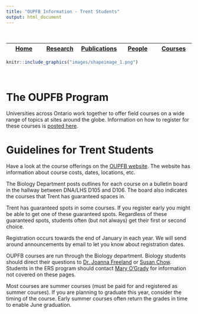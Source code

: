 ```yaml
---
title: "OUPFB Information - Trent Students"
output: html_document
---
```



<br>


| <a href="https://madorken.github.io/DorkenLab_Trent/index.html">Home</a> | <a href="https://madorken.github.io/DorkenLab_Trent/Research.html">Research</a> | <a href="https://scholar.google.ca/citations?user=xAqA9cUAAAAJ&amp;hl=en">Publications</a> | <a href="https://madorken.github.io/DorkenLab_Trent/People.html">People</a> | <a href="https://madorken.github.io/DorkenLab_Trent/Courses_rmd.html">Courses</a>
|:----------:|:----------:|:----------:|:----------:|:----------:|



```r

knitr::include_graphics("images/shapeimage_1.png")

```


<br>

# The OUPFB Program 

Universities across Ontario work together to offer field courses on a wide range of topics at sites around the globe. Information on how to register for these courses is [posted here](OUPFB_Registration.html).

# Guidelines for Trent Students

Have a look at the course offerings on the [OUPFB website](http://www.oupfb.ca). The website has information about course costs, dates, locations, etc.
  
The Biology Department posts outlines for each course on a bulletin board in the hallway between DNA/LHS D105 and D106. The board also indicates the courses that Trent has guaranteed spaces in.

Trent has guaranteed spots in some courses. If you register early you might be able to get one of these guaranteed spots. Regardless of these guaranteed spots, students often (but not always) get their first or second choice.

Registration occurs towards the end of January in each year. We will send around announcements by email to let you know about registration dates.

OUPFB courses are run through the Biology department. Biology students should direct their questions to [Dr. Joanna Freeland](mailto:joannafreeland@trentu.ca) or [Susan Chow](mailto:schow@trentu.ca). Students in the ERS program should contact [Mary O'Grady](mailto:maryogrady@trentu.ca) for information not covered on these pages.

Most courses are summer courses (must be paid for and registered as summer courses). If you are planning to graduate this year, consider the timing of the course. Early summer courses often return the grades in time to enable June graduation.

